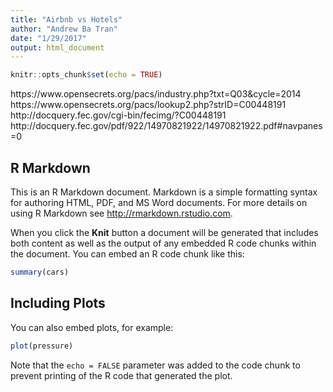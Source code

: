 ```yaml
---
title: "Airbnb vs Hotels"
author: "Andrew Ba Tran"
date: "1/29/2017"
output: html_document
---
```


```r
knitr::opts_chunk$set(echo = TRUE)
```
https://www.opensecrets.org/pacs/industry.php?txt=Q03&cycle=2014
https://www.opensecrets.org/pacs/lookup2.php?strID=C00448191
http://docquery.fec.gov/cgi-bin/fecimg/?C00448191
http://docquery.fec.gov/pdf/922/14970821922/14970821922.pdf#navpanes=0

## R Markdown

This is an R Markdown document. Markdown is a simple formatting syntax for authoring HTML, PDF, and MS Word documents. For more details on using R Markdown see <http://rmarkdown.rstudio.com>.

When you click the **Knit** button a document will be generated that includes both content as well as the output of any embedded R code chunks within the document. You can embed an R code chunk like this:

```r
summary(cars)
```

## Including Plots

You can also embed plots, for example:

```r
plot(pressure)
```

Note that the `echo = FALSE` parameter was added to the code chunk to prevent printing of the R code that generated the plot.
